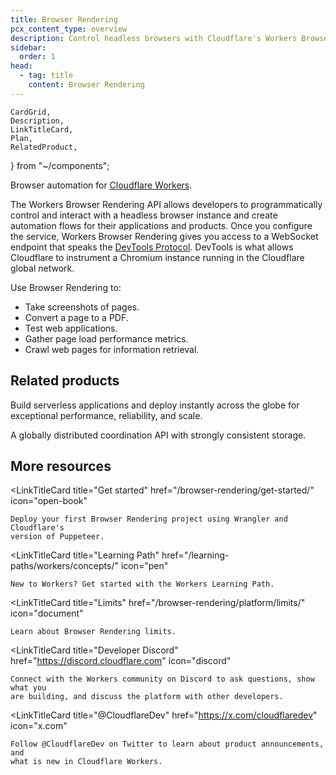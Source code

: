 ```yaml
---
title: Browser Rendering
pcx_content_type: overview
description: Control headless browsers with Cloudflare's Workers Browser Rendering API. Automate tasks, take screenshots, convert pages to PDFs, and test web apps.
sidebar:
  order: 1
head:
  - tag: title
    content: Browser Rendering
---
```


	CardGrid,
	Description,
	LinkTitleCard,
	Plan,
	RelatedProduct,
} from "~/components";

<Description>

Browser automation for [Cloudflare Workers](/workers/).

</Description>

<Plan type="workers-paid" />

The Workers Browser Rendering API allows developers to programmatically control and interact with a headless browser instance and create automation flows for their applications and products. Once you configure the service, Workers Browser Rendering gives you access to a WebSocket endpoint that speaks the [DevTools Protocol](https://chromedevtools.github.io/devtools-protocol/). DevTools is what allows Cloudflare to instrument a Chromium instance running in the Cloudflare global network.

Use Browser Rendering to:

- Take screenshots of pages.
- Convert a page to a PDF.
- Test web applications.
- Gather page load performance metrics.
- Crawl web pages for information retrieval.

## Related products

<RelatedProduct header="Workers" href="/workers/" product="workers">

Build serverless applications and deploy instantly across the globe for exceptional performance, reliability, and scale.

</RelatedProduct>

<RelatedProduct header="Durable Objects" href="/durable-objects/" product="durable-objects">

A globally distributed coordination API with strongly consistent storage.

</RelatedProduct>

## More resources

<CardGrid>

<LinkTitleCard
	title="Get started"
	href="/browser-rendering/get-started/"
	icon="open-book"
>
	Deploy your first Browser Rendering project using Wrangler and Cloudflare's
	version of Puppeteer.
</LinkTitleCard>

<LinkTitleCard
	title="Learning Path"
	href="/learning-paths/workers/concepts/"
	icon="pen"
>
	New to Workers? Get started with the Workers Learning Path.
</LinkTitleCard>

<LinkTitleCard
	title="Limits"
	href="/browser-rendering/platform/limits/"
	icon="document"
>
	Learn about Browser Rendering limits.
</LinkTitleCard>

<LinkTitleCard
	title="Developer Discord"
	href="https://discord.cloudflare.com"
	icon="discord"
>
	Connect with the Workers community on Discord to ask questions, show what you
	are building, and discuss the platform with other developers.
</LinkTitleCard>

<LinkTitleCard
	title="@CloudflareDev"
	href="https://x.com/cloudflaredev"
	icon="x.com"
>
	Follow @CloudflareDev on Twitter to learn about product announcements, and
	what is new in Cloudflare Workers.
</LinkTitleCard>

</CardGrid>
